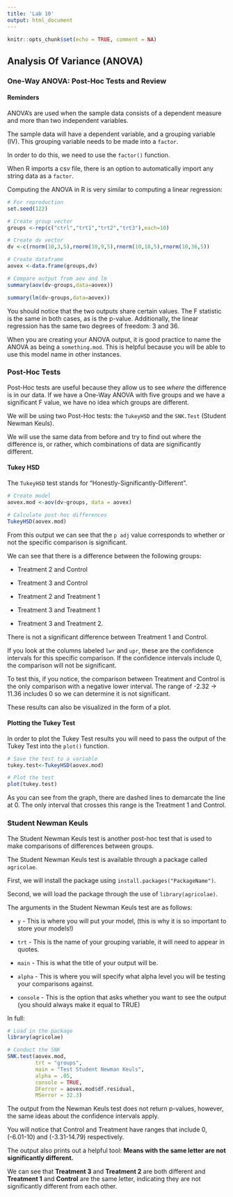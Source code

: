 ---
title: 'Lab 10'
output: html_document
---

```{r setup, include=FALSE}
knitr::opts_chunk$set(echo = TRUE, comment = NA)
```

## Analysis Of Variance (ANOVA)

### One-Way ANOVA: Post-Hoc Tests and Review

#### Reminders

ANOVA's are used when the sample data consists of a dependent measure and more than two independent variables.

The sample data will have a dependent variable, and a grouping variable (IV). This grouping variable needs to be made into a `factor`.

In order to do this, we need to use the `factor()` function.

When R imports a csv file, there is an option to automatically import any string data as a `factor`.

Computing the ANOVA in R is very similar to computing a linear regression:

```{r}
# For reproduction
set.seed(122)

# Create group vector
groups <-rep(c("ctrl","trt1","trt2","trt3"),each=10)

# Create dv vector
dv <-c(rnorm(10,3,5),rnorm(10,9,5),rnorm(10,18,5),rnorm(10,36,5))

# Create dataframe
aovex <-data.frame(groups,dv)

# Compare output from aov and lm
summary(aov(dv~groups,data=aovex))

summary(lm(dv~groups,data=aovex))
```

You should notice that the two outputs share certain values. The F statistic is the same in both cases, as is the p-value. Additionally, the linear regression has the same two degrees of freedom: 3 and 36.

When you are creating your ANOVA output, it is good practice to name the ANOVA as being a `something.mod`. This is helpful because you will be able to use this model name in other instances.

### Post-Hoc Tests

Post-Hoc tests are useful because they allow us to see *where* the difference is in our data. If we have a One-Way ANOVA with five groups and we have a significant F value, we have no idea which groups are different.

We will be using two Post-Hoc tests: the `TukeyHSD` and the `SNK.Test` (Student Newman Keuls).

We will use the same data from before and try to find out where the difference is, or rather, which combinations of data are significantly different.

#### Tukey HSD

The `TukeyHSD` test stands for "Honestly-Significantly-Different".

```{r}
# Create model
aovex.mod <-aov(dv~groups, data = aovex)

# Calculate post-hoc differences
TukeyHSD(aovex.mod)
```

From this output we can see that the `p adj` value corresponds to whether or not the specific comparison is significant.

We can see that there is a difference between the following groups:

-   Treatment 2 and Control

-   Treatment 3 and Control

-   Treatment 2 and Treatment 1

-   Treatment 3 and Treatment 1

-   Treatment 3 and Treatment 2.

There is not a significant difference between Treatment 1 and Control.

If you look at the columns labeled `lwr` and `upr`, these are the confidence intervals for this specific comparison. If the confidence intervals include 0, the comparison will not be significant.

To test this, if you notice, the comparison between Treatment and Control is the only comparison with a negative lower interval. The range of -2.32 -\> 11.36 includes 0 so we can determine it is not significant.

These results can also be visualized in the form of a plot.

#### Plotting the Tukey Test

In order to plot the Tukey Test results you will need to pass the output of the Tukey Test into the `plot()` function.

```{r}
# Save the test to a variable
tukey.test<-TukeyHSD(aovex.mod)

# Plot the test
plot(tukey.test)
```

As you can see from the graph, there are dashed lines to demarcate the line at 0. The only interval that crosses this range is the Treatment 1 and Control.

### Student Newman Keuls

The Student Newman Keuls test is another post-hoc test that is used to make comparisons of differences between groups.

The Student Newman Keuls test is available through a package called `agricolae`.

First, we will install the package using `install.packages("PackageName")`.

Second, we will load the package through the use of `library(agricolae)`.

The arguments in the Student Newman Keuls test are as follows:

-   `y` - This is where you will put your model, (this is why it is so important to store your models!)

-   `trt` - This is the name of your grouping variable, it will need to appear in quotes.

-   `main` - This is what the title of your output will be.

-   `alpha` - This is where you will specify what alpha level you will be testing your comparisons against.

-   `console` - This is the option that asks whether you want to see the output (you should always make it equal to TRUE)

In full:

```{r}
# Load in the package
library(agricolae)

# Conduct the SNK
SNK.test(aovex.mod, 
         trt = "groups", 
         main = "Test Student Newman Keuls", 
         alpha = .05,
         console = TRUE,
         DFerror = aovex.mod$df.residual,
         MSerror = 32.3)
```

The output from the Newman Keuls test does not return p-values, however, the same ideas about the confidence intervals apply.

You will notice that Control and Treatment have ranges that include 0, (-6.01-10) and (-3.31-14.79) respectively.

The output also prints out a helpful tool: **Means with the same letter are not significantly different.**

We can see that **Treatment 3** and **Treatment 2** are both different and **Treatment 1** and **Control** are the same letter, indicating they are not significantly different from each other.

